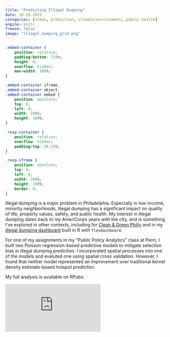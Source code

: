 ```yaml
---
title: "Predicting Illegal Dumping"
date: 10-19-2023
categories: [urban, prediction, climate/environment, public health]
engine: knitr
freeze: false
image: "illegal_dumping_grid.png"
---
```



```css
.embed-container {
    position: relative;
    padding-bottom: 129%;
    height: 0;
    overflow: hidden;
    max-width: 100%;
}

.embed-container iframe,
.embed-container object,
.embed-container embed {
    position: absolute;
    top: 0;
    left: 0;
    width: 100%;
    height: 100%;
}

.resp-container {
    position: relative;
    overflow: hidden;
    padding-top: 56.25%;
}

.resp-iframe {
    position: absolute;
    top: 0;
    left: 0;
    width: 100%;
    height: 100%;
    border: 0;
}
```

Illegal dumping is a major problem in Philadelphia. Especially in low-income, minority neighborhoods, illegal dumping has a significant impact on quality of life, property values, safety, and public health. My interest in illegal dumping dates back to my AmeriCorps years with the city, and is something I've explored in other contexts, including for [Clean & Green Philly](../../posts/dashboard/index.html) and in my [illegal dumping dashboard](../../posts/illegal_dumping_dashboard/index.html) built in R with `flexdashboard`. 

For one of my assignments in my "Public Policy Analytics" class at Penn, I built two Poisson regression-based predictive models to mitigate selection bias in illegal dumping prediction. I incorporated spatial processes into one of the models and evaluted one using spatial cross validation. However, I found that neither model represented an improvement over traditional kernel density estimate-based hotspot prediction.

My full analysis is available on RPubs:

```{=html}
<div class="resp-container">
<iframe src="https://rpubs.com/nlebovits/musa-508-hw-3" style="border: 2px"></iframe>
</div>
```